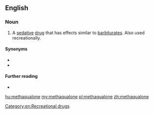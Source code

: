==English==

===Noun===
{{en-noun|~}}

# {{lb|en|pharmaceutical drug}} A [[sedative]] [[drug]] that has effects similar to [[barbiturate]]s. Also used recreationally.

====Synonyms====
* {{l|en|Quaalude}}
* {{l|en|lude}}

====Further reading====
* {{pedialite}}

[[Category:en:Recreational drugs]]

[[hu:methaqualone]]
[[my:methaqualone]]
[[pl:methaqualone]]
[[zh:methaqualone]]